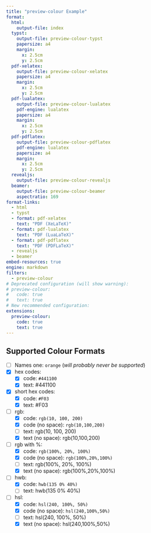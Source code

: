 ```yaml
---
title: "preview-colour Example"
format:
  html:
    output-file: index
  typst:
    output-file: preview-colour-typst
    papersize: a4
    margin:
      x: 2.5cm
      y: 2.5cm
  pdf-xelatex:
    output-file: preview-colour-xelatex
    papersize: a4
    margin:
      x: 2.5cm
      y: 2.5cm
  pdf-lualatex:
    output-file: preview-colour-lualatex
    pdf-engine: lualatex
    papersize: a4
    margin:
      x: 2.5cm
      y: 2.5cm
  pdf-pdflatex:
    output-file: preview-colour-pdflatex
    pdf-engine: lualatex
    papersize: a4
    margin:
      x: 2.5cm
      y: 2.5cm
  revealjs:
    output-file: preview-colour-revealjs
  beamer:
    output-file: preview-colour-beamer
    aspectratio: 169
format-links:
  - html
  - typst
  - format: pdf-xelatex
    text: "PDF (XeLaTeX)"
  - format: pdf-lualatex
    text: "PDF (LuaLaTeX)"
  - format: pdf-pdflatex
    text: "PDF (PDFLaTeX)"
  - revealjs
  - beamer
embed-resources: true
engine: markdown
filters:
  - preview-colour
# Deprecated configuration (will show warning):
# preview-colour:
#   code: true
#   text: true
# New recommended configuration:
extensions:
  preview-colour:
    code: true
    text: true
---
```


## Supported Colour Formats

- [ ] Names one: `orange` (*will probably never be supported*)
- [x] hex codes:
  - [x] code: `#441100`
  - [x] text: #441100
- [x] short hex codes:
  - [x] code: `#F03`
  - [x] text: #F03
- [ ] rgb:
  - [x] code: `rgb(10, 100, 200)`
  - [x] code (no space): `rgb(10,100,200)`
  - [ ] text: rgb(10, 100, 200)
  - [x] text (no space): rgb(10,100,200)
- [ ] rgb with %:
  - [x] code: `rgb(100%, 20%, 100%)`
  - [x] code (no space): `rgb(100%,20%,100%)`
  - [ ] text: rgb(100%, 20%, 100%)
  - [x] text (no space): rgb(100%,20%,100%)
- [ ] hwb:
  - [x] code: `hwb(135 0% 40%)`
  - [ ] text: hwb(135 0% 40%)
- [ ] hsl:
  - [x] code: `hsl(240, 100%, 50%)`
  - [x] code (no space): `hsl(240,100%,50%)`
  - [ ] text: hsl(240, 100%, 50%)
  - [x] text (no space): hsl(240,100%,50%)
